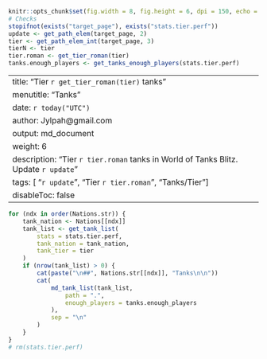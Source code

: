 ```r
knitr::opts_chunk$set(fig.width = 8, fig.height = 6, dpi = 150, echo = FALSE, dev = "svglite", fig.ext = "svgz")
# Checks
stopifnot(exists("target_page"), exists("stats.tier.perf"))
update <- get_path_elem(target_page, 2)
tier <- get_path_elem_int(target_page, 3)
tierN <- tier
tier.roman <- get_tier_roman(tier)
tanks.enough_players <- get_tanks_enough_players(stats.tier.perf)
```
---
title: "Tier `r get_tier_roman(tier)` tanks"
menutitle: "Tanks"
date: `r today("UTC")`
author: Jylpah@gmail.com
output: md_document
weight: 6
description: "Tier `r tier.roman` tanks in World of Tanks Blitz. Update `r update`"
tags: [ "`r update`", "Tier `r tier.roman`", "Tanks/Tier"]
disableToc: false
---
```r
for (ndx in order(Nations.str)) {
    tank_nation <- Nations[[ndx]]
    tank_list <- get_tank_list(
        stats = stats.tier.perf,
        tank_nation = tank_nation,
        tank_tier = tier
    )
    if (nrow(tank_list) > 0) {
        cat(paste("\n##", Nations.str[[ndx]], "Tanks\n\n"))
        cat(
            md_tank_list(tank_list,
                path = ".",
                enough_players = tanks.enough_players
            ),
            sep = "\n"
        )
    }
}
# rm(stats.tier.perf)
```

